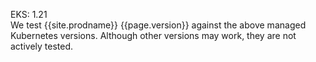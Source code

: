 EKS: 1.21  
  We test {{site.prodname}} {{page.version}} against the above managed Kubernetes versions. Although other versions may work, they are not actively tested.